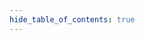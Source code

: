 ```yaml
---
hide_table_of_contents: true
---
```



<ContributorCard
    name="Omar Shawky"
    role="ACU Creator"
    imageSrc="https://avatars.githubusercontent.com/u/51538094?v=4"
    githubUrl="https://github.com/OmarShawky1"
    linkedinUrl="https://www.linkedin.com/in/omarshawky1"
    websiteUrl="https://omarshawky1.github.io/portfolio/"
/>

<ContributorCard
    name="Abdallah Ahmed"
    role="Community Moderator"
    imageSrc="https://avatars.githubusercontent.com/u/40672207?v=44"
    githubUrl="https://github.com/xUser5000"
    linkedinUrl="https://www.linkedin.com/in/xUser5000/"
    websiteUrl="https://xuser5000.hashnode.dev/"
/>

